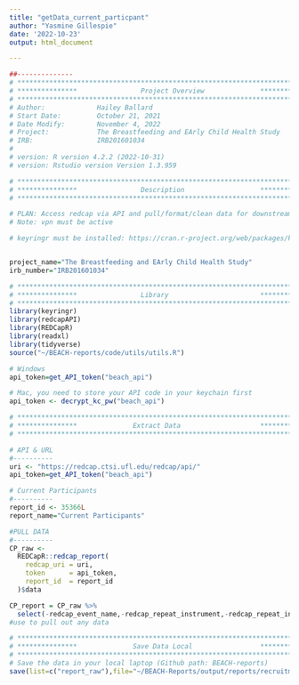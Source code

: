 ```yaml
---
title: "getData_current_particpant"
author: "Yasmine Gillespie"
date: '2022-10-23'
output: html_document

---
```


```r
##--------------
# **************************************************************************** #
# ***************                Project Overview              *************** #
# **************************************************************************** #
# Author:             Hailey Ballard
# Start Date:         October 21, 2021
# Date Modify:        November 4, 2022
# Project:            The Breastfeeding and EArly Child Health Study
# IRB:                IRB201601034
#
# version: R version 4.2.2 (2022-10-31)
# version: Rstudio version Version 1.3.959

# **************************************************************************** #
# ***************                Description                   *************** #
# **************************************************************************** #

# PLAN: Access redcap via API and pull/format/clean data for downstream analysis.
# Note: vpn must be active

# keyringr must be installed: https://cran.r-project.org/web/packages/keyringr/vignettes/Avoiding_plain_text_passwords_in_R_with_keyringr.html


project_name="The Breastfeeding and EArly Child Health Study"
irb_number="IRB201601034"

```


```r

# **************************************************************************** #
# ***************                Library                       *************** #
# **************************************************************************** #
library(keyringr)
library(redcapAPI)
library(REDCapR)
library(readxl)
library(tidyverse)
source("~/BEACH-reports/code/utils/utils.R")

```

```r
# Windows
api_token=get_API_token("beach_api")

```

```r
# Mac, you need to store your API code in your keychain first
api_token <- decrypt_kc_pw("beach_api")

```

```r

# **************************************************************************** #
# ***************              Extract Data                    *************** #
# **************************************************************************** #

# API & URL
#----------
uri <- "https://redcap.ctsi.ufl.edu/redcap/api/"
api_token=get_API_token("beach_api")

# Current Participants
#----------
report_id <- 35366L
report_name="Current Participants"

#PULL DATA
#----------
CP_raw <-
  REDCapR::redcap_report(
    redcap_uri = uri,
    token      = api_token,
    report_id  = report_id
  )$data 

CP_report = CP_raw %>%
  select(-redcap_event_name,-redcap_repeat_instrument,-redcap_repeat_instance)
#use to pull out any data

```

```r
# **************************************************************************** #
# ***************              Save Data Local                 *************** #
# **************************************************************************** #
# Save the data in your local laptop (Github path: BEACH-reports)
save(list=c("report_raw"),file="~/BEACH-Reports/output/reports/recruitment/Current_Particpant_raw.RData")
```